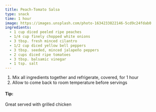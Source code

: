 ```yaml
---
title: Peach-Tomato Salsa
type: snack
time: 1 hour
image: https://images.unsplash.com/photo-1634233822146-5cd9c24fdab0
ingredients:
  - 1 cup diced peeled ripe peaches
  - 1/4 cup finely chopped white onions
  - 3 tbsp. fresh minced cilantro
  - 1/2 cup diced yellow bell peppers
  - 3 tbsp. seeded, minced jalapeño peppers
  - 2 cups diced ripe tomatoes
  - 3 tbsp. balsamic vinegar
  - 1 tsp. salt
---
```


1. Mix all ingredients together and refrigerate, covered, for 1 hour
1. Allow to come back to room temperature before servings

#### Tip:

Great served with grilled chicken
